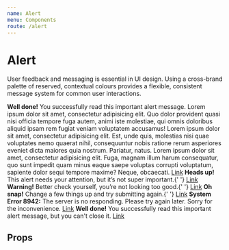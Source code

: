 ```yaml
---
name: Alert
menu: Components
route: /alert
---
```



# Alert

User feedback and messaging is essential in UI design. Using a cross-brand palette of reserved, contextual colours provides a flexible, consistent message system for common user interactions.

<Playground>
	<Alert appearance="success" icon={InfoIcon} closable>
        <strong>Well done!</strong> You successfully read this important alert message. Lorem ipsum
        dolor sit amet, consectetur adipisicing elit. Quo dolor provident quasi nisi officia tempore
        fuga autem, animi iste molestiae, qui omnis doloribus aliquid ipsam rem fugiat veniam
        voluptatem accusamus! Lorem ipsum dolor sit amet, consectetur adipisicing elit. Est, unde
        quis, molestias nisi quae voluptates nemo quaerat nihil, consequuntur nobis ratione rerum
        asperiores eveniet dicta maiores quia nostrum. Pariatur, natus. Lorem ipsum dolor sit amet,
        consectetur adipisicing elit. Fuga, magnam illum harum consequatur, quo sunt impedit quam
        minus eaque saepe voluptas corrupti voluptatum, sapiente dolor sequi tempore maxime? Neque,
        obcaecati. <a href="#">Link</a>
    </Alert>
    <Alert icon={InfoIcon} closable>
        <strong>Heads up!</strong> This alert needs your attention, but it’s not super important.{' '}
        <a href="#">Link</a>
    </Alert>
    <Alert appearance="warning" icon={InfoIcon} closable>
        <strong>Warning!</strong> Better check yourself, you’re not looking too good.{' '}
        <a href="#">Link</a>
    </Alert>
    <Alert appearance="danger" icon={InfoIcon} closable>
        <strong>Oh snap!</strong> Change a few things up and try submitting again.{' '}
        <a href="#">Link</a>
    </Alert>
    <Alert appearance="system" icon={InfoIcon} closable>
        <strong>System Error 8942:</strong> The server is no responding. Please try again later. Sorry
        for the inconvenience. <a href="#">Link</a>
    </Alert>
    <Alert appearance="success">
        <strong>Well done!</strong> You successfully read this important alert message, but you can't
        close it. <a href="#">Link</a>
    </Alert>
</Playground>

## Props

<PropsTable of={Alert} />
